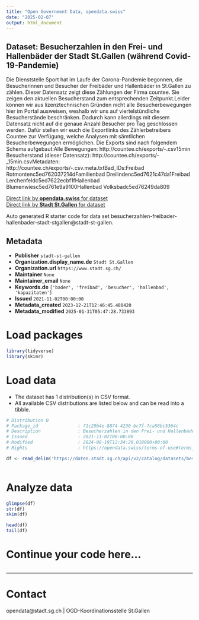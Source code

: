 ```yaml
---
title: "Open Government Data, opendata.swiss"
date: "2025-02-07"
output: html_document
---
```


## Dataset: Besucherzahlen in den Frei- und Hallenbäder der Stadt St.Gallen (während Covid-19-Pandemie)

Die Dienststelle Sport hat im Laufe der Corona-Pandemie begonnen, die Besucherinnen und Besucher der Freibäder und Hallenbäder in St.Gallen zu zählen. Dieser Datensatz zeigt diese Zählungen der Firma countee. Sie zeigen den aktuellen Besucherstand zum entsprechenden Zeitpunkt.Leider können wir aus lizenztechnischen Gründen nicht alle Besucherbewegungen hier im Portal ausweisen, weshalb wir uns auf viertelstündliche Besucherstände beschränken. Dadurch kann allerdings mit diesem Datensatz nicht auf die genaue Anzahl Besucher pro Tag geschlossen werden. Dafür stellen wir euch die Exportlinks des Zählerbetreibers Countee zur Verfügung, welche Analysen mit sämtlichen Besucherbewegungen ermöglichen. Die Exports sind nach folgendem Schema aufgebaut:Alle Bewegungen: http://countee.ch/exports/-.csv15min Besucherstand (dieser Datensatz): http://countee.ch/exports/-_15min.csvMetadaten: http://countee.ch/exports/-.csv.meta.txtBad_IDs:Freibad Rotmontenc5ed762037214dFamilienbad Dreilindenc5ed7621c47da1Freibad Lerchenfeldc5ed7622ecbf1fHallenbad Blumenwiesc5ed761e9a9100Hallenbad Volksbadc5ed76249da809

[Direct link by **opendata.swiss** for dataset](https://opendata.swiss/de/dataset/besucherzahlen-in-den-frei-und-hallenbader-der-stadt-st-gallen-wahrend-covid-19-pandemie)<br>
[Direct link by **Stadt St.Gallen** for dataset](https://daten.stadt.sg.ch/explore/dataset/besucherzahlen-freibader-hallenbader-stadt-stgallen/)

Auto generated R starter code for data set besucherzahlen-freibader-hallenbader-stadt-stgallen@stadt-st-gallen.

## Metadata

- **Publisher** `stadt-st-gallen`
- **Organization.display_name.de** `Stadt St.Gallen`
- **Organization.url** `https://www.stadt.sg.ch/`
- **Maintainer** `None`
- **Maintainer_email** `None`
- **Keywords.de** `['bader', 'freibad', 'besucher', 'hallenbad', 'kapazitaten']`
- **Issued** `2021-11-02T00:00:00`
- **Metadata_created** `2023-12-21T12:46:45.480420`
- **Metadata_modified** `2025-01-31T05:47:28.733893`


# Load packages

```r

library(tidyverse)
library(skimr)

```

# Load data

-   The dataset has 1 distribution(s) in CSV format.
-   All available CSV distributions are listed below and can be read into a tibble.

```r

# Distribution 0
# Package_id               : 71c29b4e-8874-4230-bc7f-7ca56bc5364c
# Description              : Besucherzahlen in den Frei- und Hallenbäder der Stadt St.Gallen (während Covid-19-Pandemie) (csv)
# Issued                   : 2021-11-02T00:00:00
# Modified                 : 2024-08-19T12:34:20.018000+00:00
# Rights                   : https://opendata.swiss/terms-of-use#terms_by

df <- read_delim('https://daten.stadt.sg.ch/api/v2/catalog/datasets/besucherzahlen-freibader-hallenbader-stadt-stgallen/exports/csv?use_labels=true')



```

# Analyze data

```r

glimpse(df)
str(df)
skim(df)

head(df)
tail(df)

```

# Continue your code here...

```r

```

------------------------------------------------------------------------

# Contact

opendata@stadt.sg.ch | OGD-Koordinationsstelle St.Gallen
